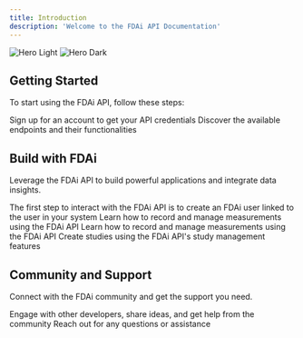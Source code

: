 ```yaml
---
title: Introduction
description: 'Welcome to the FDAi API Documentation'
---
```


<img
  className="block dark:hidden"
  src="/images/ai-utopia-wide.jpg"
  alt="Hero Light"
/>
<img
  className="hidden dark:block"
  src="/images/ai-utopia-wide.jpg"
  alt="Hero Dark"
/>

## Getting Started

To start using the FDAi API, follow these steps:

<CardGroup cols={2}>
  <Card
    title="Create a Developer Account"
    icon="user-plus"
    href="https://builder.dfda.earth"
  >
    Sign up for an account to get your API credentials
  </Card>
  <Card
    title="Explore the API"
    icon="compass"
    href="/api-reference/introduction"
  >
    Discover the available endpoints and their functionalities
  </Card>
</CardGroup>

## Build with FDAi

Leverage the FDAi API to build powerful applications and integrate data insights.

<CardGroup cols={2}>
  <Card
    title="Create a User"
    icon="user"
    href="/guides/get-access-token"
  >
    The first step to interact with the FDAi API is to create an FDAi user linked to the user in your system
  </Card>
  <Card
    title="Create Measurements"
    icon="chart-line"
    href="/guides/record-measurements"
  >
    Learn how to record and manage measurements using the FDAi API
  </Card>
  <Card
    title="Get Measurements"
    icon="chart-line"
    href="/guides/get-measurements"
  >
    Learn how to record and manage measurements using the FDAi API
  </Card>
  <Card
    title="Create a Study"
    icon="flask"
    href="/guides/create-study"
  >
    Create studies using the FDAi API's study management features
  </Card>
</CardGroup>

## Community and Support

Connect with the FDAi community and get the support you need.

<CardGroup cols={2}>
  <Card
    title="Join the Community"
    icon="user-group"
    href="https://github.com/FDA-AI/FDAi/discussions"
  >
    Engage with other developers, share ideas, and get help from the community
  </Card>
  <Card
    title="Contact Support"
    icon="circle-question"
    href="https://github.com/FDA-AI/FDAi/issues"
  >
    Reach out for any questions or assistance
  </Card>
</CardGroup>
